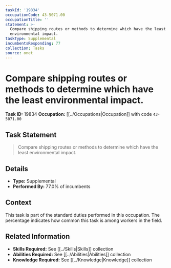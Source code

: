 ```yaml
---
taskId: '19834'
occupationCode: 43-5071.00
occupationTitle: ''
statement: >-
  Compare shipping routes or methods to determine which have the least
  environmental impact.
taskType: Supplemental
incumbentsResponding: 77
collection: Tasks
source: onet
---
```

# Compare shipping routes or methods to determine which have the least environmental impact.

**Task ID:** 19834
**Occupation:** [[../Occupations|Occupation]] with code `43-5071.00`

## Task Statement

> Compare shipping routes or methods to determine which have the least environmental impact.

## Details

- **Type:** Supplemental
- **Performed By:** 77.0% of incumbents

## Context

This task is part of the standard duties performed in this occupation. The percentage indicates how common this task is among workers in the field.

## Related Information

- **Skills Required:** See [[../Skills|Skills]] collection
- **Abilities Required:** See [[../Abilities|Abilities]] collection
- **Knowledge Required:** See [[../Knowledge|Knowledge]] collection
